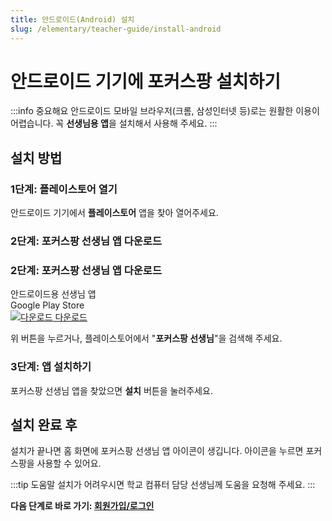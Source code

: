 ```yaml
---
title: 안드로이드(Android) 설치
slug: /elementary/teacher-guide/install-android
---
```


# 안드로이드 기기에 포커스팡 설치하기

:::info 중요해요
안드로이드 모바일 브라우저(크롬, 삼성인터넷 등)로는 원활한 이용이 어렵습니다. 꼭 **선생님용 앱**을 설치해서 사용해 주세요.
:::

## 설치 방법

### 1단계: 플레이스토어 열기

안드로이드 기기에서 **플레이스토어** 앱을 찾아 열어주세요.

### 2단계: 포커스팡 선생님 앱 다운로드

### 2단계: 포커스팡 선생님 앱 다운로드

<div class="fp-download-container fp-download-green">
  <div>
    <div class="fp-download-title">안드로이드용 선생님 앱</div>
    <div class="fp-download-desc">Google Play Store</div>
  </div>
  <a
    class="fp-download-button"
    href="https://play.google.com/store/apps/details?id=com.focuspang.teacher"
  >
    <img
      class="fp-download-icon"
      src="/img/download-white-icon.svg"
      alt="다운로드"
    />
    다운로드
  </a>
</div>

위 버튼을 누르거나, 플레이스토어에서 "**포커스팡 선생님**"을 검색해 주세요.

### 3단계: 앱 설치하기

포커스팡 선생님 앱을 찾았으면 **설치** 버튼을 눌러주세요.

## 설치 완료 후

설치가 끝나면 홈 화면에 포커스팡 선생님 앱 아이콘이 생깁니다. 아이콘을 누르면 포커스팡을 사용할 수 있어요.

:::tip 도움말
설치가 어려우시면 학교 컴퓨터 담당 선생님께 도움을 요청해 주세요.
:::

**다음 단계로 바로 가기: [회원가입/로그인](/docs/elementary/teacher-guide/login)**
